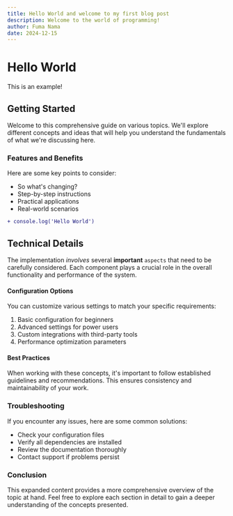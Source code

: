 ```yaml
---
title: Hello World and welcome to my first blog post
description: Welcome to the world of programming!
author: Fuma Nama
date: 2024-12-15
---
```


# Hello World

This is an example!

## Getting Started

Welcome to this comprehensive guide on various topics. We'll explore different concepts and ideas that will help you understand the fundamentals of what we're discussing here.

### Features and Benefits

Here are some key points to consider:

- So what's changing?
- Step-by-step instructions
- Practical applications
- Real-world scenarios

```diff
+ console.log('Hello World')
```

## Technical Details

The implementation _involves_ several **important** `aspects` that need to be carefully considered. Each component plays a crucial role in the overall functionality and performance of the system.

#### Configuration Options

You can customize various settings to match your specific requirements:

1. Basic configuration for beginners
2. Advanced settings for power users
3. Custom integrations with third-party tools
4. Performance optimization parameters

#### Best Practices

When working with these concepts, it's important to follow established guidelines and recommendations. This ensures consistency and maintainability of your work.

### Troubleshooting

If you encounter any issues, here are some common solutions:

- Check your configuration files
- Verify all dependencies are installed
- Review the documentation thoroughly
- Contact support if problems persist

### Conclusion

This expanded content provides a more comprehensive overview of the topic at hand. Feel free to explore each section in detail to gain a deeper understanding of the concepts presented.
